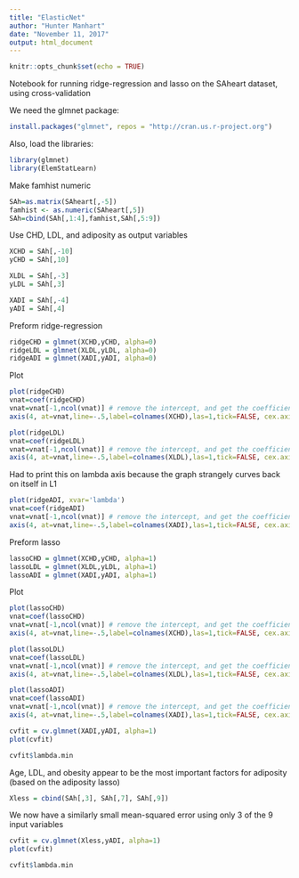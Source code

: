 ---
title: "ElasticNet"
author: "Hunter Manhart"
date: "November 11, 2017"
output: html_document
---

```{r setup, include=FALSE}
knitr::opts_chunk$set(echo = TRUE)
```

Notebook for running ridge-regression and lasso on the SAheart dataset, using cross-validation

We need the glmnet package:
```{r, eval=FALSE}
install.packages("glmnet", repos = "http://cran.us.r-project.org")
```

Also, load the libraries:
```{r, message=FALSE, warning=FALSE}
library(glmnet)
library(ElemStatLearn)
```

Make famhist numeric
```{r}
SAh=as.matrix(SAheart[,-5])
famhist <- as.numeric(SAheart[,5])
SAh=cbind(SAh[,1:4],famhist,SAh[,5:9])
```

Use CHD, LDL, and adiposity as output variables
```{r}
XCHD = SAh[,-10]
yCHD = SAh[,10]

XLDL = SAh[,-3]
yLDL = SAh[,3]

XADI = SAh[,-4]
yADI = SAh[,4]
```

Preform ridge-regression
```{r}
ridgeCHD = glmnet(XCHD,yCHD, alpha=0)
ridgeLDL = glmnet(XLDL,yLDL, alpha=0)
ridgeADI = glmnet(XADI,yADI, alpha=0)
```

Plot
```{r}
plot(ridgeCHD)
vnat=coef(ridgeCHD)
vnat=vnat[-1,ncol(vnat)] # remove the intercept, and get the coefficients at the end of the path
axis(4, at=vnat,line=-.5,label=colnames(XCHD),las=1,tick=FALSE, cex.axis=0.5)
```

```{r}
plot(ridgeLDL)
vnat=coef(ridgeLDL)
vnat=vnat[-1,ncol(vnat)] # remove the intercept, and get the coefficients at the end of the path
axis(4, at=vnat,line=-.5,label=colnames(XLDL),las=1,tick=FALSE, cex.axis=0.5)
```

Had to print this on lambda axis because the graph strangely curves back on itself in L1
```{r}
plot(ridgeADI, xvar='lambda')
vnat=coef(ridgeADI)
vnat=vnat[-1,ncol(vnat)] # remove the intercept, and get the coefficients at the end of the path
axis(4, at=vnat,line=-.5,label=colnames(XADI),las=1,tick=FALSE, cex.axis=0.5)
```


Preform lasso
```{r}
lassoCHD = glmnet(XCHD,yCHD, alpha=1)
lassoLDL = glmnet(XLDL,yLDL, alpha=1)
lassoADI = glmnet(XADI,yADI, alpha=1)
```

Plot
```{r}
plot(lassoCHD)
vnat=coef(lassoCHD)
vnat=vnat[-1,ncol(vnat)] # remove the intercept, and get the coefficients at the end of the path
axis(4, at=vnat,line=-.5,label=colnames(XCHD),las=1,tick=FALSE, cex.axis=0.5)
```

```{r}
plot(lassoLDL)
vnat=coef(lassoLDL)
vnat=vnat[-1,ncol(vnat)] # remove the intercept, and get the coefficients at the end of the path
axis(4, at=vnat,line=-.5,label=colnames(XLDL),las=1,tick=FALSE, cex.axis=0.5)
```

```{r}
plot(lassoADI)
vnat=coef(lassoADI)
vnat=vnat[-1,ncol(vnat)] # remove the intercept, and get the coefficients at the end of the path
axis(4, at=vnat,line=-.5,label=colnames(XADI),las=1,tick=FALSE, cex.axis=0.5)
```



```{r}
cvfit = cv.glmnet(XADI,yADI, alpha=1)
plot(cvfit)
```
```{r}
cvfit$lambda.min
```


Age, LDL, and obesity appear to be the most important factors for adiposity (based on the adiposity lasso)
```{r}
Xless = cbind(SAh[,3], SAh[,7], SAh[,9])
```

We now have a similarly small mean-squared error using only 3 of the 9 input variables
```{r}
cvfit = cv.glmnet(Xless,yADI, alpha=1)
plot(cvfit)
```
```{r}
cvfit$lambda.min
```